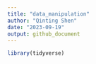 ```yaml
---
title: "data_manipulation"
author: "Qinting Shen"
date: "2023-09-19"
output: github_document
---
```


```r
library(tidyverse)
```

